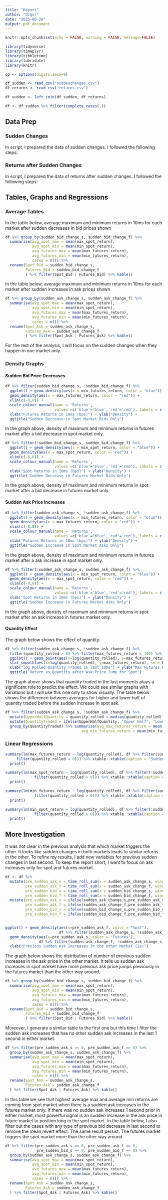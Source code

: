 ```yaml
---
title: "Report"
author: "Ozgur"
date: "2025-06-28"
output: pdf_document
---
```


```r
knitr::opts_chunk$set(echo = FALSE, warning = FALSE, message=FALSE)

library(tidyverse)
library(timeplyr)
library(tibbletime)
library(lubridate)
library(knitr)

op <- options(digits.secs=9)

df_sudden <- read_csv("suddenchanges.csv")
df_returns <- read_csv("returns.csv")

df_sudden <- left_join(df_sudden, df_returns)

df <- df_sudden %>% filter(complete.cases(.))

```

## Data Prep

### Sudden Changes

In \textit{suddenchanges.R} script, I prepared the data of sudden changes. I followed the following steps:

\begin{enumerate}
  \item Used union of timestamps from 3 data set and joined these 3 datasets. 
  \item Filled missing price values with linear interpolation over time
  \item Calculated changes in bid and ask prices for futures and spot market with log difference and multiplied with 10000 to convert them to bps. If passed time since the last observation is greater than 10ms, the price differences are entered 0. 
  \item To make calculation faster, filtered only price changes greater than 1bps in absolute value
  \item Calculated price changes in last 3ms by summing price changes in last 3ms with rolling windows.
  \item Also calculated the total quantity in the last 10ms and saved them as quantity\_rolled
  \item If bid price change in last 3ms is less than -7 it is noted sudden\_bid\_change\_(s or f dependent on market)
  \item If ask price change in last 3ms is greater than 7 it is noted sudden\_ask\_change\_(s or f dependent on market)
  \item The points with a sudden changes have been saved at \textit{suddenchanges.csv}
\end{enumerate}

### Returns after Sudden Changes

In \textit{returns.R} script, I prepared the data of returns after sudden changes. I followed the following steps:

\begin{enumerate}
  \item Followed step 1 and 2 from previous part. This time used mid-price for price changes in step 3.
  \item To make computation faster, filtered the time stamps that have an observation in \textit{suddenchanges.csv} at least 10ms prior. 
  \item Then calculated and saved maximum of cumulative sums of price changes in 10ms future window as well as minimum of cumulative sums. I had maximum and minimum returns after every sudden changes in all markets. 
  \item These future returns have been saved at \textit{returns.csv}
\end{enumerate}

## Tables, Graphs and Regressions 

### Average Tables

In the table below, average maximum and minimum returns in 10ms for each market after sudden decreases in bid prices shown

```r
df %>% group_by(sudden_bid_change_s, sudden_bid_change_f) %>%
  summarise(avg_spot_max = mean(max_spot_return),
            avg_spot_min = mean(min_spot_return),
            avg_futures_max = mean(max_futures_return),
            avg_futures_min = mean(min_futures_return),
            cases = n()) %>% 
  rename(Spot_Bid = sudden_bid_change_s,
         Futures_Bid = sudden_bid_change_f
         ) %>% filter(Spot_Bid | Futures_Bid) %>% kable()
```

In the table below, average maximum and minimum returns in 10ms for each market after sudden increases in ask prices shown

```r
df %>% group_by(sudden_ask_change_s, sudden_ask_change_f) %>%
  summarise(avg_spot_max = mean(max_spot_return),
            avg_spot_min = mean(min_spot_return),
            avg_futures_max = mean(max_futures_return),
            avg_futures_min = mean(min_futures_return),
            cases = n()) %>% 
  rename(Spot_Ask = sudden_ask_change_s,
         Futures_Ask = sudden_ask_change_f
         ) %>% filter(Spot_Ask | Futures_Ask) %>% kable()
```

For the rest of the analysis, I will focus on the sudden changes when they happen in one market only.

### Density Graphs

#### Sudden Bid Price Decreases 

\newblock

```r

df %>% filter(sudden_bid_change_s, !sudden_bid_change_f) %>% 
  ggplot() + geom_density(aes(x = min_futures_return, color = "blue")) +
  geom_density(aes(x = max_futures_return, color = "red")) + 
  xlim(c(-8,8)) + 
  scale_colour_manual(name = 'Returns', 
                      values =c('blue'='blue','red'='red'), labels = c('Min','Max')) + 
  xlab("Futures Returns in 10ms (bps)") + ylab("Density") +
  ggtitle("Sudden Decrease in Spot Market Bids Only")

```

In the graph above, density of maximum and minimum returns in futures market after a bid decrease in spot market only. 

```r

df %>% filter(!sudden_bid_change_s, sudden_bid_change_f) %>% 
  ggplot() + geom_density(aes(x = min_spot_return, color = "blue")) +
  geom_density(aes(x = max_spot_return, color = "red")) + 
  xlim(c(-8,8)) + 
  scale_colour_manual(name = 'Returns', 
                      values =c('blue'='blue','red'='red'), labels = c('Min','Max')) + 
  xlab("Spot Returns in 10ms (bps)") + ylab("Density") +
  ggtitle("Sudden Decrease in Futures Market Bids Only")

```

In the graph above, density of maximum and minimum returns in spot market after a bid decrease in futures market only. 

#### Sudden Ask Price Increases 

\newblock

```r

df %>% filter(sudden_ask_change_s, !sudden_ask_change_f) %>% 
  ggplot() + geom_density(aes(x = min_futures_return, color = "blue")) +
  geom_density(aes(x = max_futures_return, color = "red")) + 
  xlim(c(-8,8)) + 
  scale_colour_manual(name = 'Returns', 
                      values =c('blue'='blue','red'='red'), labels = c('Min','Max')) + 
  xlab("Futures Returns in 10ms (bps)") + ylab("Density") +
  ggtitle("Sudden Increase in Spot Market Asks Only")

```

In the graph above, density of maximum and minimum returns in futures market after a ask increase in spot market only. 

```r

df %>% filter(!sudden_ask_change_s, sudden_ask_change_f) %>% 
  ggplot() + geom_density(aes(x = min_spot_return, color = "blue")) +
  geom_density(aes(x = max_spot_return, color = "red")) + 
  xlim(c(-8,8)) + 
  scale_colour_manual(name = 'Returns', 
                      values =c('blue'='blue','red'='red'), labels = c('Min','Max')) + 
  xlab("Spot Returns in 10ms (bps)") + ylab("Density") +
  ggtitle("Sudden Increase in Futures Market Asks Only")

```

In the graph above, density of maximum and minimum returns in spot market after an ask increase in futures market only. 


#### Quantity Effect 
\newblock
The graph below shows the effect of quantity. 

```r
df %>% filter(sudden_ask_change_s, !sudden_ask_change_f) %>% 
  filter(quantity_rolled > 0) %>% filter(max_futures_return < 100) %>% 
  ggplot() + geom_point(aes(x=log(quantity_rolled), y=max_futures_return)) + 
  stat_smooth(aes(x=log(quantity_rolled), y=max_futures_return), se = F, method = "lm") +
  xlab("log Rolled Quantity Traded in last 10ms") + ylab("Max Futures Return (bps)") +
  ggtitle("Return vs Quantity after Ask Price Jump for Spot")

```

The graph above shows that quantity traded in the last moments plays a significant role to predict the effect. We could see similar graphs with variations but I will use this one only to show visually. The table below shows the difference between averages for higher and lower half of quantity traded before the sudden increase in spot ask.

```r
df %>% filter(sudden_ask_change_s, !sudden_ask_change_f) %>% 
  mutate(UpperHalfQuantity = quantity_rolled > median(quantity_rolled)) %>%
  mutate(QuantityTraded = ifelse(UpperHalfQuantity, "Upper Half", "Lower Half")) %>% 
  group_by(QuantityTraded) %>% summarise(avg_max_futures_return = mean(max_futures_return),
                                  avg_min_futures_return = mean(min_futures_return)) %>% kable()

```

### Linear Regressions 

```r
summary(lm(max_futures_return ~ log(quantity_rolled), df %>% filter(sudden_ask_change_s, !sudden_ask_change_f) %>% 
     filter(quantity_rolled > 0))) %>% xtable::xtable(caption = "Sudden Ask Increase in Spot Only, Max Future Return against Log Quantity") %>% 
  print()

summary(lm(max_spot_return ~ log(quantity_rolled), df %>% filter(!sudden_ask_change_s, sudden_ask_change_f) %>% 
             filter(quantity_rolled > 0))) %>% xtable::xtable(caption = "Sudden Ask Increase in Futures Only, Max Spot Return against Log Quantity") %>% 
  print()

summary(lm(min_futures_return ~ log(quantity_rolled), df %>% filter(sudden_bid_change_s, !sudden_bid_change_f) %>% 
             filter(quantity_rolled > 0))) %>% xtable::xtable(caption = "Sudden Bid Decrease in Spot Only, Min Futures Return against Log Quantity") %>% 
  print()

summary(lm(min_spot_return ~ log(quantity_rolled), df %>% filter(!sudden_bid_change_s, sudden_bid_change_f) %>% 
             filter(quantity_rolled > 0))) %>% xtable::xtable(caption = "Sudden Bid Decrease in Futures Only, Min Spot Return against Log Quantity") %>% 
  print()

```


## More Investigation

It was not clear in the previous analysis that which market triggers the other. It looks like sudden changes in both markets leads to similar returns in the other. To refine my results, I add new variables for previous sudden changes in last second. To keep the report short, I want to focus on ask increases only for spot and futures market. 

```r

df <- df %>%
  mutate(pre_sudden_ask_s = time_roll_sum(x = sudden_ask_change_s, window = "1 seconds", time = time),
         pre_sudden_ask_f = time_roll_sum(x = sudden_ask_change_f, window = "1 seconds", time = time),
         pre_sudden_bid_s = time_roll_sum(x = sudden_bid_change_s, window = "1 seconds", time = time),
         pre_sudden_bid_f = time_roll_sum(x = sudden_bid_change_f, window = "1 seconds", time = time)) %>%
  mutate(pre_sudden_ask_s = ifelse(sudden_ask_change_s,pre_sudden_ask_s -1 ,pre_sudden_ask_s),
         pre_sudden_ask_f = ifelse(sudden_ask_change_f,pre_sudden_ask_f -1 ,pre_sudden_ask_f),
         pre_sudden_bid_s = ifelse(sudden_bid_change_s,pre_sudden_bid_s -1 ,pre_sudden_bid_s),
         pre_sudden_bid_f = ifelse(sudden_bid_change_f,pre_sudden_bid_f -1 ,pre_sudden_bid_f))


ggplot() + geom_density(aes(x=pre_sudden_ask_f, color = "Spot"),  
                        df %>% filter(sudden_ask_change_s, !sudden_ask_change_f)) +
  geom_density(aes(x=pre_sudden_ask_s, color = "Futures"),
               df %>% filter(sudden_ask_change_f, !sudden_ask_change_s)) +
  xlab("Previous Sudden Ask Increases in the Other Market (1s)")
```

The graph below shows the distribution of number of previous sudden increases in the ask price in the other market. It tells us sudden ask increases in spot market have more previous ask price jumps previously in the futures market than the other way around.

```r
df %>% group_by(sudden_bid_change_s, sudden_bid_change_f) %>%
  summarise(avg_spot_max = mean(max_spot_return),
            avg_spot_min = mean(min_spot_return),
            avg_futures_max = mean(max_futures_return),
            avg_futures_min = mean(min_futures_return),
            cases = n()) %>% 
  rename(Spot_Bid = sudden_bid_change_s,
         Futures_Bid = sudden_bid_change_f
         ) %>% filter(Spot_Bid | Futures_Bid) %>% kable()
```

Moreover, I generate a similar table to the first one but this time I filter the sudden ask increases that has no other sudden ask increases in the last 1 second in either market. 

```r
df %>% filter(pre_sudden_ask_s == 0, pre_sudden_ask_f == 0) %>%
  group_by(sudden_ask_change_s, sudden_ask_change_f) %>%
  summarise(avg_spot_max = mean(max_spot_return),
            avg_spot_min = mean(min_spot_return),
            avg_futures_max = mean(max_futures_return),
            avg_futures_min = mean(min_futures_return),
            cases = n()) %>% 
  rename(Spot_Ask = sudden_ask_change_s,
         Futures_Ask = sudden_ask_change_f
  ) %>% filter(Spot_Ask | Futures_Ask) %>% kable()

```

In this table we see that highest average max and average min returns are coming from spot market when there is a sudden ask increases in the futures market only. If there was no sudden ask increases 1 second prior in either market, most powerful signal is an sudden increase in the ask price in future market to position long in the spot market. In the table below, I also filter out the cases with any type of previous bid decrease in last second to remove the mean revert effect. The same result persist. The futures market triggers the spot market more than the other way around.


```r
df %>% filter(pre_sudden_ask_s == 0, pre_sudden_ask_f == 0,
              pre_sudden_bid_s == 0, pre_sudden_bid_f == 0) %>%
  group_by(sudden_ask_change_s, sudden_ask_change_f) %>%
  summarise(avg_spot_max = mean(max_spot_return),
            avg_spot_min = mean(min_spot_return),
            avg_futures_max = mean(max_futures_return),
            avg_futures_min = mean(min_futures_return),
            cases = n()) %>% 
  rename(Spot_Ask = sudden_ask_change_s,
         Futures_Ask = sudden_ask_change_f
  ) %>% filter(Spot_Ask | Futures_Ask) %>% kable()

```



